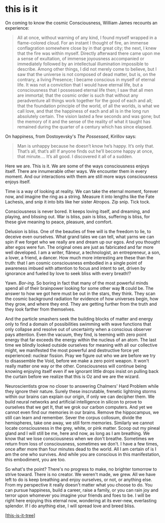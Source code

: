 # this is it

On coming to know the cosmic Consciousness, William James recounts an experience:

> All at once, without warning of any kind, I found myself wrapped in a flame-colored cloud. For an instant I thought of fire, an immense conflagration somewhere close by in that great city; the next, I knew that the fire was within myself. Directly afterward there came upon me a sense of exultation, of immense joyousness accompanied or immediately followed by an intellectual illumination impossible to describe. Among other things, I did not merely come to believe, but I saw that the universe is not composed of dead matter, but is, on the contrary, a living Presence; I became conscious in myself of eternal life. It was not a conviction that I would have eternal life, but a consciousness that I possessed eternal life then; I saw that all men are immortal; that the cosmic order is such that without any peradventure all things work together for the good of each and all; that the foundation principle of the world, of all the worlds, is what we call love, and that the happiness of each and all is in the long run absolutely certain. The vision lasted a few seconds and was gone; but the memory of it and the sense of the reality of what it taught has remained during the quarter of a century which has since elapsed.

On happiness, from Dostoyevsky's _The Possessed_, Kirillov says:

> Man is unhappy because he doesn’t know he’s happy. It’s only that. That’s all, that’s all! If anyone finds out he’ll become happy at once, that minute.… It’s all good. I discovered it all of a sudden.

Here we are. This is it. We are some of the ways consciousness enjoys itself. There are innumerable other ways. We encounter them in every moment. And our interactions with them are still more ways consciousness enjoys itself.

Time is a way of looking at reality. We can take the eternal moment, forever now, and imagine the ring as a string. Measure it into lengths like the Fate Lachesis, and snip it into bits like her sister Atropos. Zip snip. Tick tock.

Consciousness is never bored. It keeps loving itself, and dreaming, and playing, and blissing out. War is bliss, pain is bliss, suffering is bliss, for these give meaning to peace, pleasure, and comfort.

Delusion is bliss. One of the beauties of free will is the freedom to lie, to deceive even ourselves. What grand tales we can tell, what yarns we can spin if we forget who we really are and dream up our egos. And you thought alter egos were fun. The original ones are just as fabricated and far more well developed. I am a writer, flâneur, a technologist, an entrepreneur, a son, a lover, a friend, a dancer. How much more interesting are these than the truth: that I am cosmic consciousness embodied in a single point of awareness imbued with attention to focus and intent to set, driven by ignorance and fueled by love to seek bliss with every breath!?

Yawn. _Bor-ing_. So boring in fact that many of the most powerful minds spend all of their brainpower looking for some other way **It** could be. The answer to how we got here must be out in the stars, they think. They scan the cosmic background radiation for evidence of how universes begin, how they grow, and where they end. They are getting further from the truth and they look farther from themselves.

And the particle smashers seek the building blocks of matter and energy only to find a domain of possibilities swimming with wave functions that only collapse and resolve out of uncertainty when a conscious observer pays attention. Even the vacuum, they find, is teeming with zero point energy that far exceeds the energy within the nucleus of an atom. The last time we blindly looked outside ourselves for meaning with all our collective might, we manifested the most powerful and destructive force yet experienced: nuclear fission. Pray we figure out who we are before we try to disassemble the Void, before we make a zero point weapon. It won't really matter one way or the other. Consciousness will continue being knowing enjoying itself even if we ignorant little drops insist on pulling back the curtain before we realize that this is Oz and we are the wizard.

Neuroscientists grow no closer to answering Chalmers' Hard Problem while they ignore their nature. Surely these inscrutable, frenetic lightning storms within our brains can explain our origin, if only we can decipher them. We build neural networks and artificial intelligence in silicon to prove to ourselves that we get It, that we grok our carbon computers. And yet we cannot even find our memories in our brains. Remove the hippocampus, we still can learn and remember. Sever the corpus collosum, divide the hemispheres, take one away, we still form memories. Similarly we cannot locate consciousness in the grey, white, or pink matter. Scoop out my pineal gland and I will still be me, here and now, as long as I am breathing. We know that we lose consciousness when we don't breathe. Sometimes we return from loss of consciousness, sometimes we don't. I have a few times, once after more than four minutes dead to the world. All I am certain of is I am the one who survives. And while you are conscious in this manifestation, this embodiment, you are too.

So what's the point? There's no progress to make, no brighter tomorrow to strive toward. There is no creator. We weren't made, we grew. All we have left to do is keep breathing and enjoy ourselves, or not, or anything else. From my perspective it really doesn't matter what you choose to do. You can pursue happiness, build a career, raise a family, or you can rain joy and terror upon whomever you imagine your friends and foes to be. I will be right here enjoying this eternal now, wondering at its ever-new, everlasting splendor. If I do anything else, I will spread love and breed bliss.

[[this-is-it-tree]]

[//begin]: # 'Autogenerated link references for markdown compatibility'
[this-is-it-tree]: ../../areas/poetry/bemused/this-is-it-tree 'this is it'
[//end]: # 'Autogenerated link references'
